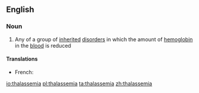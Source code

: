 ==English==

===Noun===
{{en-noun}}

#{{medicine}} Any of a group of [[inherited]] [[disorder]]s in which the amount of [[hemoglobin]] in the [[blood]] is reduced

====Translations====
{{trans-top}}
* French: {{t|fr|thalassémie |f}}
{{trans-mid}}
{{trans-bottom}}

[[io:thalassemia]]
[[pl:thalassemia]]
[[ta:thalassemia]]
[[zh:thalassemia]]